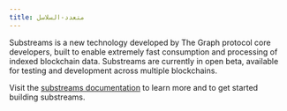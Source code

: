 ```yaml
---
title: متعدد-السلاسل
---
```


Substreams is a new technology developed by The Graph protocol core developers, built to enable extremely fast consumption and processing of indexed blockchain data. Substreams are currently in open beta, available for testing and development across multiple blockchains.

Visit the [substreams documentation](https://substreams.streamingfast.io/) to learn more and to get started building substreams.

<VideoEmbed youtube="K-nhC2FCB5k" />

